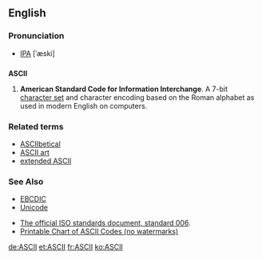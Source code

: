 ==English==
===Pronunciation===
* [[IPA]] [ˈæski]

==={{acronym}}===
'''ASCII'''

# {{computing}} '''American Standard Code for Information Interchange'''. A 7-bit [[character set]] and character encoding based on the Roman alphabet as used in modern English on computers.

===Related terms===
*[[ASCIIbetical]]
*[[ASCII art]]
*[[extended ASCII]]

===See Also===
*[[EBCDIC]]
*[[Unicode]]

*[http://www.itscj.ipsj.or.jp/ISO-IR/006.pdf The official ISO standards document, standard 006].
*[http://www.asciilist.com/ Printable Chart of ASCII Codes (no watermarks)]
[[de:ASCII]]
[[et:ASCII]]
[[fr:ASCII]]
[[ko:ASCII]]